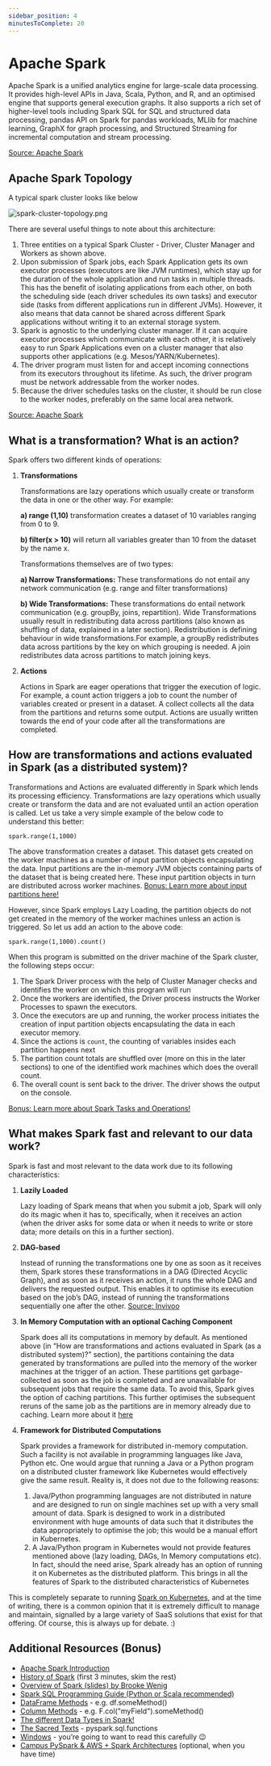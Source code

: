 ```yaml
---
sidebar_position: 4
minutesToComplete: 20
---
```


# Apache Spark
Apache Spark is a unified analytics engine for large-scale data processing. It provides high-level APIs in Java, Scala, Python, and R, and an optimised engine that supports general execution graphs. It also supports a rich set of higher-level tools including Spark SQL for SQL and structured data processing, pandas API on Spark for pandas workloads, MLlib for machine learning, GraphX for graph processing, and Structured Streaming for incremental computation and stream processing. 

[Source: Apache Spark](https://spark.apache.org/docs/2.0.1/)

## Apache Spark Topology

A typical spark cluster looks like below

<div style={{textAlign: 'center'}}>

![spark-cluster-topology.png](./assets/spark-cluster-topology.png)

</div>

There are several useful things to note about this architecture:
1. Three entities on a typical Spark Cluster - Driver, Cluster Manager and Workers as shown above.
2. Upon submission of Spark jobs, each Spark Application gets its own executor processes (executors are like JVM runtimes), which stay up for the duration of the whole application and run tasks in multiple threads. This has the benefit of isolating applications from each other, on both the scheduling side (each driver schedules its own tasks) and executor side (tasks from different applications run in different JVMs). However, it also means that data cannot be shared across different Spark applications without writing it to an external storage system.
3. Spark is agnostic to the underlying cluster manager. If it can acquire executor processes which communicate with each other, it is relatively easy to run Spark Applications even on a cluster manager that also supports other applications (e.g. Mesos/YARN/Kubernetes).
4. The driver program must listen for and accept incoming connections from its executors throughout its lifetime. As such, the driver program must be network addressable from the worker nodes.
5. Because the driver schedules tasks on the cluster, it should be run close to the worker nodes, preferably on the same local area network. 

[Source: Apache Spark](https://spark.apache.org/docs/latest/cluster-overview.html)

## What is a transformation? What is an action?
Spark offers two different kinds of operations:

1. **Transformations**

    Transformations are lazy operations which usually create or transform the data in one or the other way. For example:

    **a) range (1,10)** transformation creates a dataset of 10 variables ranging from 0 to 9.

    **b) filter(x > 10)** will return all variables greater than 10 from the dataset by the name x.

    Transformations themselves are of two types:

    **a) Narrow Transformations:** These transformations do not entail any network communication (e.g. range and filter transformations)

    **b) Wide Transformations:** These transformations do entail network communication (e.g. groupBy, joins, repartition). Wide Transformations usually result in redistributing data across partitions (also known as shuffling of data, explained in a later section). Redistribution is defining behaviour in wide transformations.For example, a groupBy redistributes data across partitions by the key on which grouping is needed. A join redistributes data across partitions to match joining keys.

2. **Actions**

    Actions in Spark are eager operations that trigger the execution of logic. For example, a count action triggers a job to count the number of variables created or present in a dataset. A collect collects all the data from the partitions and returns some output. Actions are usually written towards the end of your code after all the transformations are completed.

## How are transformations and actions evaluated in Spark (as a distributed system)?
Transformations and Actions are evaluated differently in Spark which lends its processing efficiency. Transformations are lazy operations which usually create or transform the data and are not evaluated until an action operation is called. Let us take a very simple example of the below code to understand this better:

```
spark.range(1,1000)
```
The above transformation creates a dataset. This dataset gets created on the worker machines as a number of input partition objects encapsulating the data. Input partitions are the in-memory JVM objects containing parts of the dataset that is being created here.  These input partition objects in turn are distributed across worker machines.
[Bonus: Learn more about input partitions here!](https://data-derp.github.io/docs/2.0/data-engineering-the-good-parts/demo-vanilla-spark#spark-input-partitions-stages-and-dags)

However, since Spark employs Lazy Loading, the partition objects do not get created in the memory of the worker machines unless an action is triggered. So let us add an action to the above code:
```
spark.range(1,1000).count()
```
When this program is submitted on the driver machine of the Spark cluster, the following steps occur:

1. The Spark Driver process with the help of Cluster Manager checks and identifies the worker on which this program will run
2. Once the workers are identified, the Driver process instructs the Worker Processes to spawn the executors.
3. Once the executors are up and running, the worker process initiates the creation of input partition objects encapsulating the data in each executor memory.
4. Since the actions is `count`, the counting of variables insides each partition happens next
5. The partition count totals are shuffled over (more on this in the later sections) to one of the identified work machines which does the overall count.
6. The overall count is sent back to the driver. The driver shows the output on the console.

[Bonus: Learn more about Spark Tasks and Operations!](https://data-derp.github.io/docs/2.0/data-engineering-the-good-parts/demo-vanilla-spark#spark-tasks-and-operations)


## What makes Spark fast and relevant to our data work?

Spark is fast and most relevant to the data work due to its following characteristics:
1. **Lazily Loaded**

    Lazy loading of Spark means that when you submit a job, Spark will only do its magic when it has to, specifically, when it receives an action (when the driver asks for some data or when it needs to write or store data; more details on this in a further section).

2. **DAG-based**

   Instead of running the transformations one by one as soon as it receives them, Spark stores   these transformations in a DAG (Directed Acyclic Graph), and as soon as it receives an action, it runs the whole DAG and delivers the requested output. This enables it to optimise its execution based on the job’s DAG, instead of running the transformations sequentially one after the other. [Source: Invivoo](https://www.invivoo.com/en/why-is-spark-fast-and-how-to-make-it-run-faster-part-ii-the-spark-magic/)

3. **In Memory Computation with an optional Caching Component**

    Spark does all its computations in memory by default. As mentioned above (in “How are transformations and actions evaluated in Spark (as a distributed system)?” section), the partitions containing  the data generated by transformations are pulled into  the memory of the worker machines at the trigger of an action. These partitions get garbage-collected as soon as the job is completed and are unavailable for subsequent jobs that require the same data. To avoid this, Spark gives the option of caching partitions. This further optimises the subsequent reruns of the same job as the partitions are in memory already due to caching. Learn more about it
    [here](https://data-derp.github.io/docs/2.0/data-engineering-the-good-parts/demo-vanilla-spark#spark-caching---introduction)

4. **Framework for Distributed Computations**

    Spark provides a framework for distributed in-memory computation. Such a facility is not  available in programming languages like Java, Python etc. One would argue that running a Java or a Python program on a distributed cluster framework like Kubernetes would effectively give the same result. Reality is, it does not due to the following reasons:
    1. Java/Python programming languages are not distributed in nature and are designed to run on single machines set up with a very small amount of data. Spark is designed to work in a distributed environment with huge amounts of data such that it distributes the data appropriately to optimise the job; this would be a manual effort in Kubernetes.
    2. A Java/Python program in Kubernetes would not provide features mentioned above (lazy loading, DAGs, In Memory computations etc). In fact, should the need arise,  Spark already has an option of running it on Kubernetes as the distributed platform. This brings in all the features of Spark to the distributed characteristics of Kubernetes

This is completely separate to running [Spark on Kubernetes](https://spark.apache.org/docs/latest/running-on-kubernetes.html), and at the time of writing, there is a common opinion that it is extremely difficult to manage and maintain, signalled by a large variety of SaaS solutions that exist for that offering. Of course, this is always up for debate. :)




## Additional Resources (Bonus)
* [Apache Spark Introduction](https://www.youtube.com/embed/Ud6luYCkkMk)
* [History of Spark](https://www.youtube.com/watch?v=p4PkA2huzVc) (first 3 minutes, skim the rest)
* [Overview of Spark (slides) by Brooke Wenig](https://brookewenig.com/SparkOverview.html#/)
* [Spark SQL Programming Guide (Python or Scala recommended)](http://spark.apache.org/docs/latest/sql-getting-started.html)
* [DataFrame Methods](http://spark.apache.org/docs/3.1.1/api/python/reference/pyspark.sql.html#dataframe-apis) - e.g. df.someMethod()
* [Column Methods](http://spark.apache.org/docs/3.1.1/api/python/reference/pyspark.sql.html#column-apis) - e.g. F.col("myField").someMethod()
* [The different Data Types in Spark!](http://spark.apache.org/docs/3.1.1/api/python/reference/pyspark.sql.html#data-types)
* [The Sacred Texts](http://spark.apache.org/docs/3.1.1/api/python/reference/pyspark.sql.html#functions) - pyspark.sql.functions
* [Windows](http://spark.apache.org/docs/3.1.1/api/python/reference/pyspark.sql.html#window) - you’re going to want to read this carefully 😉
* [Campus PySpark & AWS + Spark Architectures](https://www.udemy.com/course/pyspark-aws-master-big-data-with-pyspark-and-aws/) (optional, when you have time)

